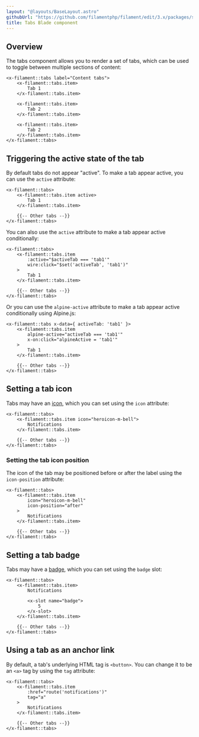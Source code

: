 ```yaml
---
layout: "@layouts/BaseLayout.astro"
githubUrl: "https://github.com/filamentphp/filament/edit/3.x/packages/support/docs/09-blade-components/02-tabs.md"
title: Tabs Blade component
---
```


## Overview

The tabs component allows you to render a set of tabs, which can be used to toggle between multiple sections of content:

```blade
<x-filament::tabs label="Content tabs">
    <x-filament::tabs.item>
        Tab 1
    </x-filament::tabs.item>

    <x-filament::tabs.item>
        Tab 2
    </x-filament::tabs.item>

    <x-filament::tabs.item>
        Tab 2
    </x-filament::tabs.item>
</x-filament::tabs>
```

## Triggering the active state of the tab

By default tabs do not appear "active". To make a tab appear active, you can use the `active` attribute:

```blade
<x-filament::tabs>
    <x-filament::tabs.item active>
        Tab 1
    </x-filament::tabs.item>

    {{-- Other tabs --}}
</x-filament::tabs>
```

You can also use the `active` attribute to make a tab appear active conditionally:

```blade
<x-filament::tabs>
    <x-filament::tabs.item
        :active="$activeTab === 'tab1'"
        wire:click="$set('activeTab', 'tab1')"
    >
        Tab 1
    </x-filament::tabs.item>

    {{-- Other tabs --}}
</x-filament::tabs>
```

Or you can use the `alpine-active` attribute to make a tab appear active conditionally using Alpine.js:

```blade
<x-filament::tabs x-data={ activeTab: 'tab1' }>
    <x-filament::tabs.item
        alpine-active="activeTab === 'tab1'"
        x-on:click="alpineActive = 'tab1'"
    >
        Tab 1
    </x-filament::tabs.item>

    {{-- Other tabs --}}
</x-filament::tabs>
```

## Setting a tab icon

Tabs may have an [icon](https://blade-ui-kit.com/blade-icons?set=1#search), which you can set using the `icon` attribute:

```blade
<x-filament::tabs>
    <x-filament::tabs.item icon="heroicon-m-bell">
        Notifications
    </x-filament::tabs.item>

    {{-- Other tabs --}}
</x-filament::tabs>
```

### Setting the tab icon position

The icon of the tab may be positioned before or after the label using the `icon-position` attribute:

```blade
<x-filament::tabs>
    <x-filament::tabs.item
        icon="heroicon-m-bell"
        icon-position="after"
    >
        Notifications
    </x-filament::tabs.item>

    {{-- Other tabs --}}
</x-filament::tabs>
```

## Setting a tab badge

Tabs may have a [badge](badge), which you can set using the `badge` slot:

```blade
<x-filament::tabs>
    <x-filament::tabs.item>
        Notifications

        <x-slot name="badge">
            5
        </x-slot>
    </x-filament::tabs.item>

    {{-- Other tabs --}}
</x-filament::tabs>
```

## Using a tab as an anchor link

By default, a tab's underlying HTML tag is `<button>`. You can change it to be an `<a>` tag by using the `tag` attribute:

```blade
<x-filament::tabs>
    <x-filament::tabs.item
        :href="route('notifications')"
        tag="a"
    >
        Notifications
    </x-filament::tabs.item>

    {{-- Other tabs --}}
</x-filament::tabs>
```
